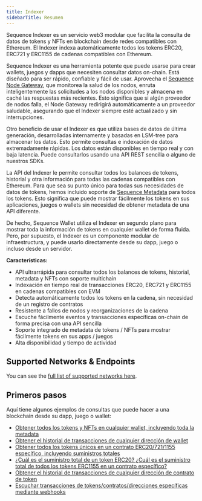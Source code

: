 ```yaml
---
title: Indexer
sidebarTitle: Resumen
---
```


Sequence Indexer es un servicio web3 modular que facilita la consulta de datos de tokens y NFTs en blockchain desde redes compatibles con Ethereum. El Indexer indexa automáticamente todos los tokens ERC20, ERC721 y ERC1155 de cadenas compatibles con Ethereum.

Sequence Indexer es una herramienta potente que puede usarse para crear wallets, juegos y dapps que necesiten consultar datos on-chain. Está diseñado para ser rápido, confiable y fácil de usar. Aprovecha el [Sequence Node Gateway](/api-references/node-gateway), que monitorea la salud de los nodos, enruta inteligentemente las solicitudes a los nodos disponibles y almacena en caché las respuestas más recientes. Esto significa que si algún proveedor de nodos falla, el Node Gateway redirigirá automáticamente a un proveedor saludable, asegurando que el Indexer siempre esté actualizado y sin interrupciones.

Otro beneficio de usar el Indexer es que utiliza bases de datos de última generación, desarrolladas internamente y basadas en LSM-tree para almacenar los datos. Esto permite consultas e indexación de datos extremadamente rápidas. Los datos están disponibles en tiempo real y con baja latencia. Puede consultarlos usando una API REST sencilla o alguno de nuestros SDKs.

La API del Indexer le permite consultar todos los balances de tokens, historial y otra información para todas las cadenas compatibles con Ethereum. Para que sea su punto único para todas sus necesidades de datos de tokens, hemos incluido soporte de [Sequence Metadata](/api-references/metadata/overview) para todos los tokens. Esto significa que puede mostrar fácilmente los tokens en sus aplicaciones, juegos o wallets sin necesidad de obtener metadata de una API diferente.

De hecho, Sequence Wallet utiliza el Indexer en segundo plano para mostrar toda la información de tokens en cualquier wallet de forma fluida. Pero, por supuesto, el Indexer es un componente modular de infraestructura, y puede usarlo directamente desde su dapp, juego o incluso desde un servidor.

**Características:**
- API ultrarrápida para consultar todos los balances de tokens, historial, metadata y NFTs con soporte multichain
- Indexación en tiempo real de transacciones ERC20, ERC721 y ERC1155 en cadenas compatibles con EVM
- Detecta automáticamente todos los tokens en la cadena, sin necesidad de un registro de contratos
- Resistente a fallos de nodos y reorganizaciones de la cadena
- Escuche fácilmente eventos y transacciones específicas on-chain de forma precisa con una API sencilla
- Soporte integrado de metadata de tokens / NFTs para mostrar fácilmente tokens en sus apps / juegos
- Alta disponibilidad y tiempo de actividad

## Supported Networks & Endpoints
You can see the [full list of supported networks here](https://status.sequence.info).

## Primeros pasos
Aquí tiene algunos ejemplos de consultas que puede hacer a una blockchain desde su dapp, juego o wallet:
- [Obtener todos los tokens y NFTs en cualquier wallet, incluyendo toda la metadata](/api-references/indexer/examples/fetch-tokens)
- [Obtener el historial de transacciones de cualquier dirección de wallet](/api-references/indexer/examples/transaction-history)
- [Obtener todos los tokens únicos en un contrato ERC20/721/1155 específico, incluyendo suministros totales](/api-references/indexer/examples/unique-tokens)
- [¿Cuál es el suministro total de un token ERC20? ¿Cuál es el suministro total de todos los tokens ERC1155 en un contrato específico?](/api-references/indexer/examples/unique-tokens)
- [Obtener el historial de transacciones de cualquier dirección de contrato de token](/api-references/indexer/examples/transation-history-token-contract)
- [Escuchar transacciones de tokens/contratos/direcciones específicas mediante webhooks](/api-references/indexer/examples/webhook-listener)